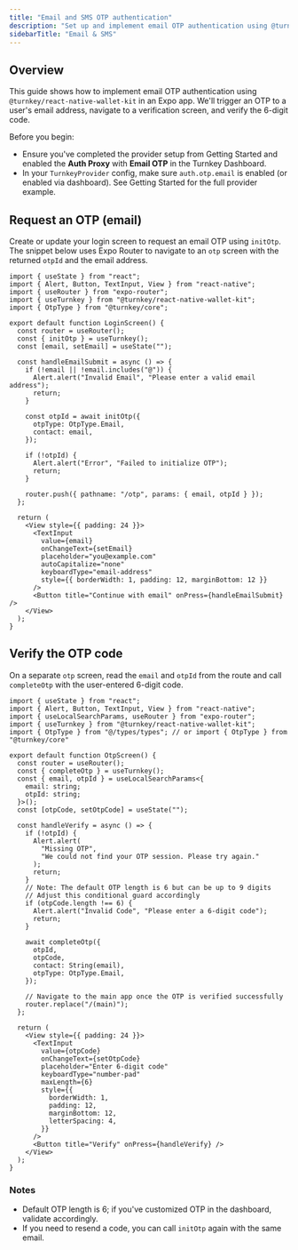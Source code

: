 ```yaml
---
title: "Email and SMS OTP authentication"
description: "Set up and implement email OTP authentication using @turnkey/react-native-wallet-kit with Expo Router."
sidebarTitle: "Email & SMS"
---
```


## Overview

This guide shows how to implement email OTP authentication using `@turnkey/react-native-wallet-kit` in an Expo app.
We'll trigger an OTP to a user's email address, navigate to a verification screen, and verify the 6-digit code.

Before you begin:

- Ensure you've completed the provider setup from Getting Started and enabled the **Auth Proxy** with **Email OTP** in the Turnkey Dashboard.
- In your `TurnkeyProvider` config, make sure `auth.otp.email` is enabled (or enabled via dashboard). See Getting Started for the full provider example.

## Request an OTP (email)

Create or update your login screen to request an email OTP using `initOtp`. The snippet below uses Expo Router to navigate to an `otp` screen with the returned `otpId` and the email address.

```tsx app/index.tsx expandable
import { useState } from "react";
import { Alert, Button, TextInput, View } from "react-native";
import { useRouter } from "expo-router";
import { useTurnkey } from "@turnkey/react-native-wallet-kit";
import { OtpType } from "@turnkey/core";

export default function LoginScreen() {
  const router = useRouter();
  const { initOtp } = useTurnkey();
  const [email, setEmail] = useState("");

  const handleEmailSubmit = async () => {
    if (!email || !email.includes("@")) {
      Alert.alert("Invalid Email", "Please enter a valid email address");
      return;
    }

    const otpId = await initOtp({
      otpType: OtpType.Email,
      contact: email,
    });

    if (!otpId) {
      Alert.alert("Error", "Failed to initialize OTP");
      return;
    }

    router.push({ pathname: "/otp", params: { email, otpId } });
  };

  return (
    <View style={{ padding: 24 }}>
      <TextInput
        value={email}
        onChangeText={setEmail}
        placeholder="you@example.com"
        autoCapitalize="none"
        keyboardType="email-address"
        style={{ borderWidth: 1, padding: 12, marginBottom: 12 }}
      />
      <Button title="Continue with email" onPress={handleEmailSubmit} />
    </View>
  );
}
```

## Verify the OTP code

On a separate `otp` screen, read the `email` and `otpId` from the route and call `completeOtp` with the user-entered 6-digit code.

```tsx app/otp.tsx
import { useState } from "react";
import { Alert, Button, TextInput, View } from "react-native";
import { useLocalSearchParams, useRouter } from "expo-router";
import { useTurnkey } from "@turnkey/react-native-wallet-kit";
import { OtpType } from "@/types/types"; // or import { OtpType } from "@turnkey/core"

export default function OtpScreen() {
  const router = useRouter();
  const { completeOtp } = useTurnkey();
  const { email, otpId } = useLocalSearchParams<{
    email: string;
    otpId: string;
  }>();
  const [otpCode, setOtpCode] = useState("");

  const handleVerify = async () => {
    if (!otpId) {
      Alert.alert(
        "Missing OTP",
        "We could not find your OTP session. Please try again."
      );
      return;
    }
    // Note: The default OTP length is 6 but can be up to 9 digits
    // Adjust this conditional guard accordingly
    if (otpCode.length !== 6) {
      Alert.alert("Invalid Code", "Please enter a 6-digit code");
      return;
    }

    await completeOtp({
      otpId,
      otpCode,
      contact: String(email),
      otpType: OtpType.Email,
    });

    // Navigate to the main app once the OTP is verified successfully
    router.replace("/(main)");
  };

  return (
    <View style={{ padding: 24 }}>
      <TextInput
        value={otpCode}
        onChangeText={setOtpCode}
        placeholder="Enter 6-digit code"
        keyboardType="number-pad"
        maxLength={6}
        style={{
          borderWidth: 1,
          padding: 12,
          marginBottom: 12,
          letterSpacing: 4,
        }}
      />
      <Button title="Verify" onPress={handleVerify} />
    </View>
  );
}
```

### Notes

- Default OTP length is 6; if you've customized OTP in the dashboard, validate accordingly.
- If you need to resend a code, you can call `initOtp` again with the same email.
